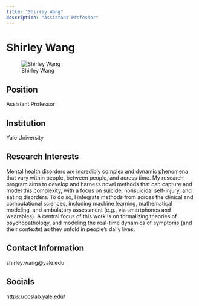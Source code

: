 ```yaml
---
title: "Shirley Wang"
description: "Assistant Professor"
---
```


# Shirley Wang

![Shirley Wang](files/images/%7B%7Blast_name%7D%7D.jpg)

## Position

Assistant Professor

## Institution

Yale University

## Research Interests

Mental health disorders are incredibly complex and dynamic phenomena that vary within people, between people, and across time. My research program aims to develop and harness novel methods that can capture and model this complexity, with a focus on suicide, nonsuicidal self-injury, and eating disorders. To do so, I integrate methods from across the clinical and computational sciences, including machine learning, mathematical modeling, and ambulatory assessment (e.g., via smartphones and wearables). A central focus of this work is on formalizing theories of psychopathology, and modeling the real-time dynamics of symptoms (and their contexts) as they unfold in people’s daily lives.

## Contact Information

shirley.wang@yale.edu

## Socials

https://ccslab.yale.edu/